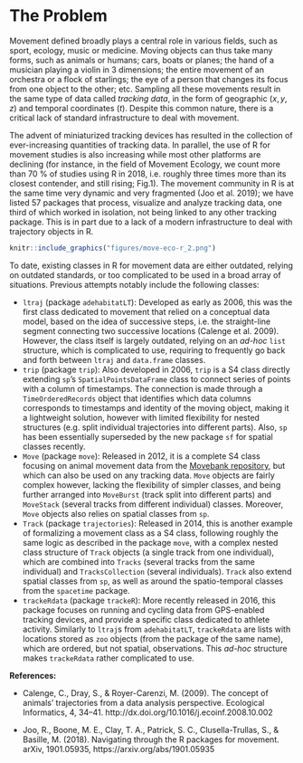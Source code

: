 # The Problem
<!-- 
Outlining the issue / weak point / problem to be solved by this proposal. This should be a compelling section that sets the reader up for the next section - the proposed solution!

It is important to cover:

 - [ ] What the problem is
 - [ ] Who it affects
 - [ ] Have there been previous attempts to resolve the problem
 - [ ] Why it should be tackled
-->

Movement defined broadly plays a central role in various fields, such
as sport, ecology, music or medicine. Moving objects can thus take
many forms, such as animals or humans; cars, boats or planes; the hand
of a musician playing a violin in 3 dimensions; the entire movement of
an orchestra or a flock of starlings; the eye of a person that changes
its focus from one object to the other; etc. Sampling all these
movements result in the same type of data called *tracking data*, in
the form of geographic ($x,y,z$) and temporal coordinates
($t$). Despite this common nature, there is a critical lack of
standard infrastructure to deal with movement.

The advent of miniaturized tracking devices has resulted in the
collection of ever-increasing quantities of tracking data. In
parallel, the use of R for movement studies is also increasing while
most other platforms are declining (for instance, in the field of
Movement Ecology, we count more than 70 % of studies using R in 2018,
i.e. roughly three times more than its closest contender, and still
rising; Fig.1). The movement community in R is at the same time very
dynamic and very fragmented (Joo et al. 2019); we have listed 57
packages that process, visualize and analyze tracking data, one third
of which worked in isolation, not being linked to any other tracking
package. This is in part due to a lack of a modern infrastructure to
deal with trajectory objects in R.

```r
knitr::include_graphics("figures/move-eco-r_2.png")
```

To date, existing classes in R for movement data are either outdated,
relying on outdated standards, or too complicated to be used in a
broad array of situations. Previous attempts notably include the
following classes:

  * `ltraj` (package `adehabitatLT`): Developed as early as 2006, this
    was the first class dedicated to movement that relied on a
    conceptual data model, based on the idea of successive steps,
    i.e. the straight-line segment connecting two successive locations
    (Calenge et al. 2009). However, the class itself is largely
    outdated, relying on an *ad-hoc* `list` structure, which is
    complicated to use, requiring to frequently go back and forth
    between `ltraj` and `data.frame` classes.
  * `trip` (package `trip`): Also developed in 2006, `trip` is a S4
    class directly extending `sp`'s `SpatialPointsDataFrame` class to
    connect series of points with a column of timestamps. The
    connection is made through a `TimeOrderedRecords` object that
    identifies which data columns corresponds to timestamps and
    identity of the moving object, making it a lightweight solution,
    however with limited flexibility for nested structures (e.g. split
    individual trajectories into different parts). Also, `sp` has been
    essentially superseded by the new package `sf` for spatial classes
    recently.
  * `Move` (package `move`): Released in 2012, it is a complete S4
    class focusing on animal movement data from the [Movebank
    repository](http://www.movebank.org), but which can also be used
    on any tracking data. `Move` objects are fairly complex however,
    lacking the flexibility of simpler classes, and being further
    arranged into `MoveBurst` (track split into different parts) and
    `MoveStack` (several tracks from different individual)
    classes. Moreover, `Move` objects also relies on spatial classes
    from `sp`.
  * `Track` (package `trajectories`): Released in 2014, this is
    another example of formalizing a movement class as a S4 class,
    following roughly the same logic as described in the package
    `move`, with a complex nested class structure of `Track` objects
    (a single track from one individual), which are combined into
    `Tracks` (several tracks from the same individual) and
    `TracksCollection` (several individuals). `Track` also extend
    spatial classes from `sp`, as well as around the spatio-temporal
    classes from the `spacetime` package.
  * `trackeRdata` (package `trackeR`): More recently released in 2016,
    this package focuses on running and cycling data from GPS-enabled
    tracking devices, and provide a specific class dedicated to
    athlete activity. Similarly to `ltraj`s from `adehabitatLT`,
    `trackeRdata` are lists with locations stored 
    as `zoo` objects (from the package of the same name), which are
    ordered, but not spatial, observations. This *ad-hoc* structure
    makes `trackeRdata` rather complicated to use.


**References:**

- Calenge, C., Dray, S., & Royer-Carenzi, M. (2009). The concept of
  animals' trajectories from a data analysis perspective. Ecological
  Informatics, 4,
  34–41. http://dx.doi.org/10.1016/j.ecoinf.2008.10.002

- Joo, R., Boone, M. E., Clay, T. A., Patrick, S. C.,
  Clusella-Trullas, S., & Basille, M. (2018). Navigating through the R
  packages for movement. arXiv, 1901.05935,
  https://arxiv.org/abs/1901.05935

